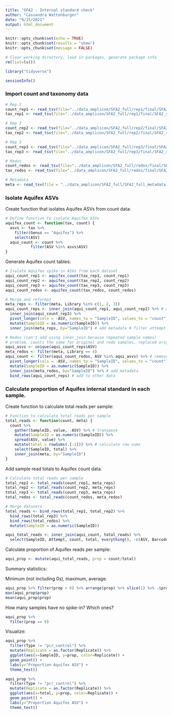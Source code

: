 ```yaml
---
title: "SFA2 - Internal standard check"
author: "Cassandra Wattenburger"
date: "9/15/2021"
output: html_document
---
```


```r
knitr::opts_chunk$set(echo = TRUE)
knitr::opts_chunk$set(results = "show")
knitr::opts_chunk$set(message = FALSE)
```

```r
# Clear working directory, load in packages, generate package info
rm(list=ls())

library("tidyverse")

sessionInfo()
```

### Import count and taxonomy data

```r
# Rep 1
count_rep1 <- read_tsv(file="../data_amplicon/SFA2_full/rep1/final/SFA2_rep1.counts-final.tsv")
tax_rep1 <- read_tsv(file="../data_amplicon/SFA2_full/rep1/final/SFA2_rep1.taxonomy-final.tsv")

# Rep 2
count_rep2 <- read_tsv(file="../data_amplicon/SFA2_full/rep2/final/SFA2_rep2.counts-final.tsv")
tax_rep2 <- read_tsv(file="../data_amplicon/SFA2_full/rep2/final/SFA2_rep2.taxonomy-final.tsv")

# Rep 3
count_rep3 <- read_tsv(file="../data_amplicon/SFA2_full/rep3/final/SFA2_rep3.counts-final.tsv")
tax_rep3 <- read_tsv(file="../data_amplicon/SFA2_full/rep3/final/SFA2_rep3.taxonomy-final.tsv")

# Redos
count_redos <- read_tsv(file="../data_amplicon/SFA2_full/redos/final/SFA2_redos.counts-final.tsv")
tax_redos <- read_tsv(file="../data_amplicon/SFA2_full/redos/final/SFA2_redos.taxonomy-final.tsv")

# Metadata
meta <- read_tsv(file = "../data_amplicon/SFA2_full/SFA2_full_metadata.tsv")
```

### Isolate Aquifex ASVs

Create function that isolates Aquifex ASVs from count data:

```r
# Define function to isolate Aquifex ASVs
aquifex_count <- function(tax, count) { 
  asvs <- tax %>% 
    filter(Genus == "Aquifex") %>% 
    select(ASV)
  aqui_count <- count %>% 
           filter(ASV %in% asvs$ASV)
}
```

Generate Aquifex count tables:

```r
# Isolate Aquifex spike-in ASVs from each dataset
aqui_count_rep1 <- aquifex_count(tax_rep1, count_rep1)
aqui_count_rep2 <- aquifex_count(tax_rep2, count_rep2)
aqui_count_rep3 <- aquifex_count(tax_rep3, count_rep3)
aqui_count_redos <- aquifex_count(tax_redos, count_redos)

# Merge and reformat
meta_reps <- filter(meta, Library %in% c(1, 2, 3))
aqui_count_reps <- inner_join(aqui_count_rep1, aqui_count_rep2) %>% # combine replicates
  inner_join(aqui_count_rep3) %>%
  pivot_longer(cols = -ASV, names_to = "SampleID", values_to = "count") %>% # long format
  mutate(SampleID = as.numeric(SampleID)) %>%
  inner_join(meta_reps, by="SampleID") # add metadata # filter attempt original only

# Redos (can't add using inner_join because repeated sample names)
# problem, counts the same for original and redo samples, replaced original with redo
aqui_asvs <- unique(aqui_count_reps$ASV)
meta_redos <- filter(meta, Library == 4)
aqui_count <- filter(aqui_count_redos, ASV %in% aqui_asvs) %>% # remove Aquifex ASVs not found in other replicates
  pivot_longer(cols = -ASV, names_to = "SampleID", values_to = "count") %>% # long format
  mutate(SampleID = as.numeric(SampleID)) %>%
  inner_join(meta_redos, by="SampleID") %>% # add metadata
  bind_rows(aqui_count_reps) # add to other data

```

### Calculate proportion of Aquifex internal standard in each sample.

Create function to calculate total reads per sample:

```r
# Function to calculate total reads per sample
total_reads <- function(count, meta) {
  count %>% 
    gather(SampleID, value, -ASV) %>% # transpose
    mutate(SampleID = as.numeric(SampleID)) %>% 
    spread(ASV, value) %>%
    mutate(total = rowSums(.[-1])) %>% # calculate row sums
    select(SampleID, total) %>% 
    inner_join(meta, by="SampleID")
}
```

Add sample read totals to Aquifex count data:

```r
# Calculate total reads per sample
total_rep1 <- total_reads(count_rep1, meta_reps)
total_rep2 <- total_reads(count_rep2, meta_reps)
total_rep3 <- total_reads(count_rep3, meta_reps)
total_redos <- total_reads(count_redos, meta_redos)

# Merge datasets
total_reads <- bind_rows(total_rep1, total_rep2) %>%
  bind_rows(total_rep3) %>%
  bind_rows(total_redos) %>% 
  mutate(SampleID = as.numeric(SampleID))

aqui_total_reads <- inner_join(aqui_count, total_reads) %>%
  select(SampleID, Attempt, count, total, everything(), -c(ASV, BarcodeSequence, Primer_num))
```

Calculate proportion of Aquifex reads per sample:

```r
aqui_prop <- mutate(aqui_total_reads, prop = count/total)
```

Summary statistics:

Minimum (not including 0s), maximum, average.

```r
aqui_prop %>% filter(prop > 0) %>% arrange(prop) %>% slice(1) %>% .$prop
max(aqui_prop$prop)
mean(aqui_prop$prop)
```

How many samples have no spike-in? Which ones?

```r
aqui_prop %>% 
  filter(prop == 0)
```

Visualize:

```r
aqui_prop %>%
  filter(Type != "pcr_control") %>%
  mutate(Replicate = as.factor(Replicate)) %>%
  ggplot(aes(x=SampleID, y=prop, color=Replicate)) +
  geom_point() +
  labs(y="Proportion Aquifex ASV") +
  theme_test()

aqui_prop %>%
  filter(Type != "pcr_control") %>%
  mutate(Replicate = as.factor(Replicate)) %>%
  ggplot(aes(x=total, y=prop, color=Replicate)) +
  geom_point() +
  labs(y="Proportion Aquifex ASV") +
  theme_test()
```


